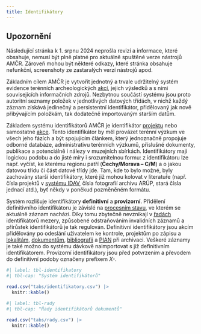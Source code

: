 ```yaml
---
title: Identifikátory
---
```


::: {.callout-important}

## Upozornění

Následující stránka k 1. srpnu 2024 neprošla revizí a informace, které obsahuje, nemusí být plně platné pro aktuálně spuštěné verze nástrojů AMČR.
Zároveň mohou být některé odkazy, které stránka obsahuje nefunkční, screenshoty ze zastaralých verzí nástrojů apod.  

:::

Základním cílem AMČR je vytvořit jednotný a trvale udržitelný systém evidence terénních archeologických [akcí](/slovnik/index.qmd#akce), jejich výsledků a s nimi souvisejících informačních zdrojů.
Nezbytnou součástí systému jsou proto autoritní seznamy položek v jednotlivých datových třídách, v nichž každý záznam získává jedinečný a persistentní identifikátor, přidělovaný jak nově přibývajícím položkám, tak dodatečně importovaným starším datům.

Základem systému identifikátorů AMČR je identifikátor [projektu](/slovnik/index.qmd#projekty) nebo samostatné [akce](/slovnik/index.qmd#akce).
Tento identifikátor by měl provázet terénní výzkum ve všech jeho fázích a být spojujícím článkem, který jednoznačně propojuje odborné databáze, administrativu terénních výzkumů, příslušné dokumenty, publikace a potenciálně i nálezy v muzejních sbírkách.
Identifikátory mají logickou podobu a do jisté míry i srozumitelnou formu: z identifikátoru lze např. vyčíst, ke kterému regionu patří (**Čechy/Morava – C/M**) a o jakou datovou třídu či část datové třídy jde.
Tam, kde to bylo možné, byly zachovány starší identifikátory, které již mohou kolovat v literatuře (např. čísla projektů v [systému IDAV](/slovnik/index.qmd#internetová-databáze-archeologických-výzkumů-idav), čísla fotografií archivu ARÚP, stará čísla jednací atd.), byť někdy v poněkud pozměněném formátu.

Systém rozlišuje identifikátory **definitivní** a **provizorní**.
Přidělení definitivního identifikátoru je závislé na [procesním stavu](procesy.qmd), ve kterém se aktuálně záznam nachází.
Díky tomu zbytečně nevznikají v [řadách](heslare.qmd#archiv-dokumentů) identifikátorů mezery, způsobené odstraňováním invalidních záznamů a přírůstek identifikátorů je tak regulován.
Definitivní identifikátory jsou akcím přidělovány po odeslání uživatelem ke kontrole, projektům po zápisu a [lokalitám](/slovnik/index.qmd#lokality), [dokumentům](/slovnik/index.qmd#dokumenty), [bibliografii](/slovnik/index.qmd#externí-zdroje-bibliografie) a [PIAN](/slovnik/index.qmd#pian) při archivaci.
Veškeré záznamy je také možno do systému dávkově naimportovat s již definitivním identifikátorem.
Provizorní identifikátory jsou před potvrzením a převodem do definitivní podoby označeny prefixem *X-*.

:::{.column-page-right}
```r
#| label: tbl-identifikatory
#| tbl-cap: "Systém identifikátorů"

read.csv("tabs/identifikatory.csv") |>
  knitr::kable()
```
:::

```r
#| label: tbl-rady
#| tbl-cap: "Řady identifikátorů dokumentů"

read.csv("tabs/rady.csv") |>
  knitr::kable()
```
